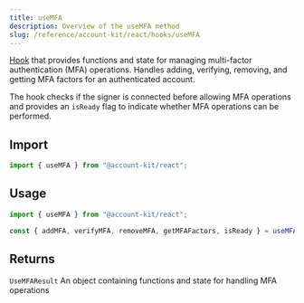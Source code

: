 ```yaml
---
title: useMFA
description: Overview of the useMFA method
slug: /reference/account-kit/react/hooks/useMFA
---
```



[Hook](https://github.com/alchemyplatform/aa-sdk/blob/main/account-kit/react/src/hooks/useMFA.ts) that provides functions and state for managing multi-factor authentication (MFA) operations.
Handles adding, verifying, removing, and getting MFA factors for an authenticated account.

The hook checks if the signer is connected before allowing MFA operations and provides an `isReady` flag
to indicate whether MFA operations can be performed.

## Import

```ts
import { useMFA } from "@account-kit/react";
```

## Usage

```ts twoslash
import { useMFA } from "@account-kit/react";

const { addMFA, verifyMFA, removeMFA, getMFAFactors, isReady } = useMFA();
```

## Returns

`UseMFAResult`
An object containing functions and state for handling MFA operations
